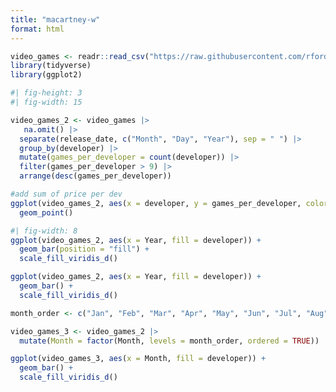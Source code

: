 ```yaml
---
title: "macartney-w"
format: html
---
```

```r
video_games <- readr::read_csv("https://raw.githubusercontent.com/rfordatascience/tidytuesday/main/data/2019/2019-07-30/video_games.csv")
library(tidyverse)
library(ggplot2)
```

```r
#| fig-height: 3
#| fig-width: 15

video_games_2 <- video_games |>
   na.omit() |>
  separate(release_date, c("Month", "Day", "Year"), sep = " ") |>
  group_by(developer) |>
  mutate(games_per_developer = count(developer)) |>
  filter(games_per_developer > 9) |>
  arrange(desc(games_per_developer)) 

#add sum of price per dev
ggplot(video_games_2, aes(x = developer, y = games_per_developer, color = price)) +
  geom_point()

```
```r
#| fig-width: 8
ggplot(video_games_2, aes(x = Year, fill = developer)) +
  geom_bar(position = "fill") +
  scale_fill_viridis_d() 
```
```r
ggplot(video_games_2, aes(x = Year, fill = developer)) +
  geom_bar() +
  scale_fill_viridis_d() 
```
```r

month_order <- c("Jan", "Feb", "Mar", "Apr", "May", "Jun", "Jul", "Aug", "Sep", "Oct", "Nov", "Dec")

video_games_3 <- video_games_2 |>
  mutate(Month = factor(Month, levels = month_order, ordered = TRUE))

ggplot(video_games_3, aes(x = Month, fill = developer)) +
  geom_bar() +
  scale_fill_viridis_d()

```


